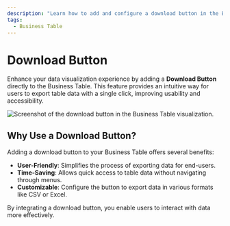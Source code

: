 ```yaml
---
description: "Learn how to add and configure a download button in the Business Table visualization for seamless data export."
tags:
  - Business Table
---
```



# Download Button

Enhance your data visualization experience by adding a **Download Button** directly to the Business Table. This feature provides an intuitive way for users to export table data with a single click, improving usability and accessibility.

<Image
  title="The Download Button in Business Table."
  src="/img/blog/2024-09-26-business-table-1.3.0/download-btn.png"
  alt="Screenshot of the download button in the Business Table visualization."
/>

## Why Use a Download Button?

Adding a download button to your Business Table offers several benefits:

- **User-Friendly**: Simplifies the process of exporting data for end-users.
- **Time-Saving**: Allows quick access to table data without navigating through menus.
- **Customizable**: Configure the button to export data in various formats like CSV or Excel.

By integrating a download button, you enable users to interact with data more effectively.
